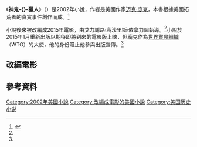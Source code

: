 {{noteTA
|T=zh-hant:神鬼獵人 (小說); zh-hans:荒野猎人 (小说);
|G1=show
|1=zh-hk:復仇勇者; zh-tw:神鬼獵人; zh-cn:荒野猎人;
}}
{{Infobox book
| name                 = 神鬼-{}-獵人<br />''The Revenant: A Novel of Revenge''
| title_orig           = 
| translator           = 
| image                = The revenant book cover.jpg
| caption              = 精裝版
| author               = [[迈克·庞克|迈克·庞克]]
| illustrator          = 
| cover_artist         = 
| country              = [[美國|美國]]
| language             = 英語
| series               = 
| subject              = {{link-en|休伊·格拉斯|Hugh Glass}}
| genre                = 
| publisher            = {{link-en|Carroll & Graf Publishers|Carroll & Graf Publishers|Carroll & Graf}}
| release_date         = 2002年
| english_release_date = 
| pages                = 272頁
| media_type           = 印刷書、電子書
| isbn                 = 978-1250066626
| dewey                = 
| congress             = 
| oclc                 = 885224613
| preceded_by          = 
| followed_by          = 
}}
《'''神鬼-{}-獵人'''》（{{lang-en|'''''The Revenant: A Novel of Revenge'''''}}）是2002年小說，作者是美國作家[[迈克·庞克|迈克·庞克]]，本書根據美國拓荒者{{link-en|休伊·格拉斯|Hugh Glass}}的真實事件創作而成。<ref name = Maxim>{{Cite web |url = http://www.maxim.com/entertainment/-revenant-author-michael-punke-most-successful-novelist-who-cant |title = 'THE REVENANT' AUTHOR MICHAEL PUNKE IS THE MOST SUCCESSFUL NOVELIST WHO CAN'T TALK ABOUT HIS BOOK |author = Walter Bonner |date = 2014-11-12 |publisher = Maxim Media |language = en |accessdate = 2016-11-21 |archive-date = 2015-12-23 |archive-url = https://web.archive.org/web/20151223192224/http://www.maxim.com/entertainment/-revenant-author-michael-punke-most-successful-novelist-who-cant |dead-url = no }}</ref>

小說後來被改編成[[復仇勇者|2015年電影]]，由[[艾力謝路·高沙里斯·依拿力圖|艾力謝路·高沙里斯·依拿力圖]]執導。<ref name = Maxim/>小說於2015年1月重新出版以期待即將到來的電影版上映，但龐克作為[[世界貿易組織|世界貿易組織]]（WTO）的大使，他的身份阻止他參與出版宣傳。<ref name = Maxim/>

== 改編電影 ==
{{main|復仇勇者}}

== 參考資料 ==
{{reflist}}

[[Category:2002年美國小說|Category:2002年美國小說]]
[[Category:改編成電影的美國小說|Category:改編成電影的美國小說]]
[[Category:美国历史小说|Category:美国历史小说]]